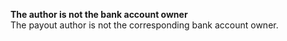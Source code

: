   
<Card title="121007" href="/development-resources/errors/codes/121007">  

 **The author is not the bank account owner**  
 The payout author is not the corresponding bank account owner.  

</Card>